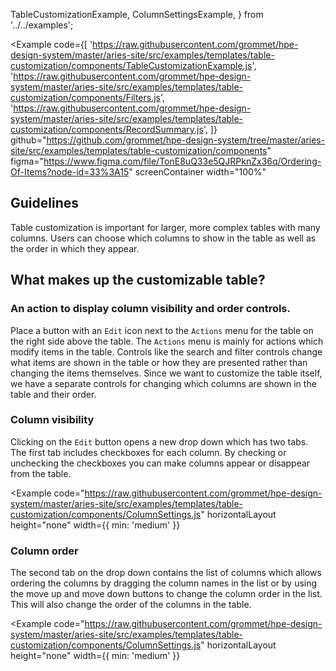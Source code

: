   TableCustomizationExample,
  ColumnSettingsExample,
} from '../../examples';

<Example
  code={[
    'https://raw.githubusercontent.com/grommet/hpe-design-system/master/aries-site/src/examples/templates/table-customization/components/TableCustomizationExample.js',
    'https://raw.githubusercontent.com/grommet/hpe-design-system/master/aries-site/src/examples/templates/table-customization/components/Filters.js',
    'https://raw.githubusercontent.com/grommet/hpe-design-system/master/aries-site/src/examples/templates/table-customization/components/RecordSummary.js',
  ]}
  github="https://github.com/grommet/hpe-design-system/tree/master/aries-site/src/examples/templates/table-customization/components"
  figma="https://www.figma.com/file/TonE8uQ33e5QJRPknZx36q/Ordering-Of-Items?node-id=33%3A15"
  screenContainer
  width="100%"
>
  <TableCustomizationExample />
</Example>

## Guidelines

Table customization is important for larger, more complex tables with many columns.
Users can choose which columns to show in the table as well as the order in which they appear.

## What makes up the customizable table?

### An action to display column visibility and order controls.

Place a button with an `Edit` icon next to the `Actions` menu for the table on the
right side above the table. The `Actions` menu is mainly for actions which modify
items in the table. Controls like the search and filter controls change what items
are shown in the table or how they are presented rather than changing the items
themselves. Since we want to customize the table itself, we have a separate controls
for changing which columns are shown in the table and their order.

### Column visibility

Clicking on the `Edit` button opens a new drop down which has two tabs. The first tab 
includes checkboxes for each column. By checking or unchecking the checkboxes you can
make columns appear or disappear from the table.

<Example
  code="https://raw.githubusercontent.com/grommet/hpe-design-system/master/aries-site/src/examples/templates/table-customization/components/ColumnSettings.js"
  horizontalLayout
  height="none"
  width={{ min: 'medium' }}
>
  <ColumnSettingsExample />
</Example>

### Column order

The second tab on the drop down contains the list of columns which allows ordering
the columns by dragging the column names in the list or by using the move up and
move down buttons to change the column order in the list. This will also change the
order of the columns in the table.

<Example
  code="https://raw.githubusercontent.com/grommet/hpe-design-system/master/aries-site/src/examples/templates/table-customization/components/ColumnSettings.js"
  horizontalLayout
  height="none"
  width={{ min: 'medium' }}
>
  <ColumnSettingsExample activeIndex={1} />
</Example>